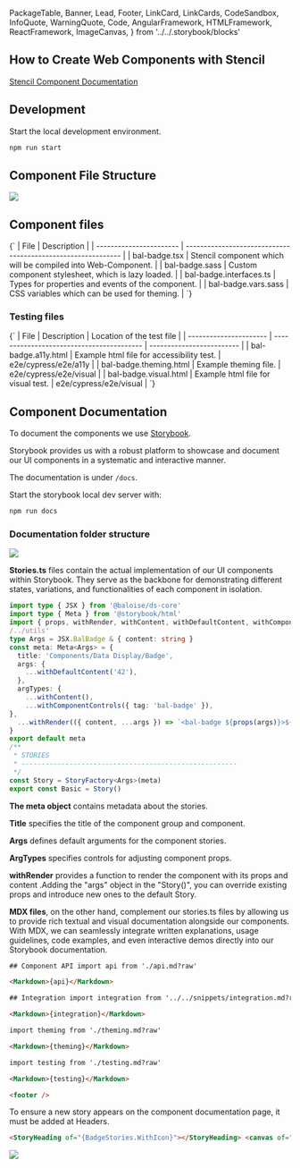   PackageTable,
  Banner,
  Lead,
  Footer,
  LinkCard,
  LinkCards,
  CodeSandbox,
  InfoQuote,
  WarningQuote,
  Code,
  AngularFramework,
  HTMLFramework,
  ReactFramework,
  ImageCanvas,
} from '../../.storybook/blocks'

<Meta title="Contributing/How to work with the Components" />

<Banner label="How to work with the Components" section="Contributing" />

## How to Create Web Components with Stencil

[Stencil Component Documentation
](https://stenciljs.com/docs/introduction)

## Development

Start the local development environment.

```bash
npm run start
```

## Component File Structure


<img src={FileStructure} />

## Component files

<Markdown>
  {`
| File                    | Description                                                  |
| ----------------------- | ------------------------------------------------------------ |
| bal-badge.tsx           | Stencil component which will be compiled into Web-Component. |
| bal-badge.sass          | Custom component stylesheet, which is lazy loaded.           |
| bal-badge.interfaces.ts | Types for properties and events of the component.            |
| bal-badge.vars.sass     | CSS variables which can be used for theming.                 |
  `}
</Markdown>

### Testing files

<Markdown>
  {`
| File                   | Description                               | Location of the test file |
| ---------------------- | ----------------------------------------- | ------------------------- |
| bal-badge.a11y.html    | Example html file for accessibility test. | e2e/cypress/e2e/a11y      |
| bal-badge.theming.html | Example theming file.                     | e2e/cypress/e2e/visual    |
| bal-badge.visual.html  | Example html file for visual test.        | e2e/cypress/e2e/visual    |
  `}
</Markdown>

## Component Documentation

To document the components we use [Storybook](https://storybook.js.org).

Storybook provides us with a robust platform to showcase and document our UI components in a systematic and interactive manner.

The documentation is under `/docs`.

Start the storybook local dev server with:

```bash
npm run docs
```

### Documentation folder structure


<img src={DocFileStructure} />

**Stories.ts** files contain the actual implementation of our UI components within Storybook.
They serve as the backbone for demonstrating different states, variations, and functionalities of each
component in isolation.

```ts
import type { JSX } from '@baloise/ds-core'
import type { Meta } from '@storybook/html'
import { props, withRender, withContent, withDefaultContent, withComponentControls, StoryFactory } from '..
/../utils'
type Args = JSX.BalBadge & { content: string }
const meta: Meta<Args> = {
  title: 'Components/Data Display/Badge',
  args: {
    ...withDefaultContent('42'),
  },
  argTypes: {
    ...withContent(),
    ...withComponentControls({ tag: 'bal-badge' }),
},
  ...withRender(({ content, ...args }) => `<bal-badge ${props(args)}>${content}</bal-badge>`),
}
export default meta
/**
 * STORIES
 * ------------------------------------------------------
 */
const Story = StoryFactory<Args>(meta)
export const Basic = Story()
```

**The meta object** contains metadata about the stories.

**Title** specifies the title of the component group and component.

**Args** defines default arguments for the component stories.

**ArgTypes** specifies controls for adjusting component props.

**withRender** provides a function to render the component with its props and content .Adding the "args" object in the "Story()", you can override existing props and introduce new ones to the default Story.

**MDX files**, on the other hand, complement our stories.ts files by allowing us to provide rich textual and visual documentation alongside our components. With MDX, we can seamlessly integrate written explanations, usage guidelines, code examples, and even interactive demos directly into our Storybook documentation.

```html
## Component API import api from './api.md?raw'

<Markdown>{api}</Markdown>

## Integration import integration from '../../snippets/integration.md?raw'

<Markdown>{integration}</Markdown>

import theming from './theming.md?raw'

<Markdown>{theming}</Markdown>

import testing from './testing.md?raw'

<Markdown>{testing}</Markdown>

<footer />
```

To ensure a new story appears on the component documentation page, it must be added at Headers.

```html
<StoryHeading of="{BadgeStories.WithIcon}"></StoryHeading> <canvas of="{BadgeStories.WithIcon}" />
```


<img src={DocStructure} />
